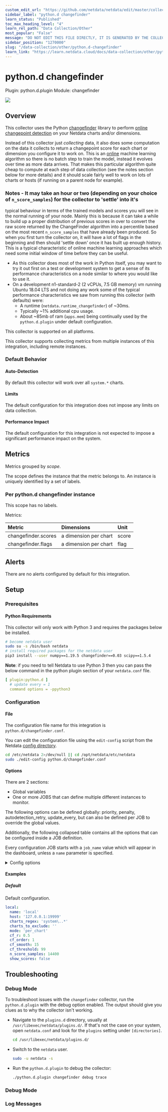 ```yaml
---
custom_edit_url: "https://github.com/netdata/netdata/edit/master/collectors/python.d.plugin/changefinder/metadata.yaml"
sidebar_label: "python.d changefinder"
learn_status: "Published"
toc_max_heading_level: "4"
learn_rel_path: "Data Collection/Other"
most_popular: "False"
message: "DO NOT EDIT THIS FILE DIRECTLY, IT IS GENERATED BY THE COLLECTOR'S metadata.yaml FILE"
sidebar_position: "1270000"
slug: "/data-collection/other/python.d-changefinder"
learn_link: "https://learn.netdata.cloud/docs/data-collection/other/python.d-changefinder"
---
```



# python.d changefinder

Plugin: python.d.plugin
Module: changefinder

<img src="https://img.shields.io/badge/maintained%20by-Netdata-%2300ab44" />

## Overview

This collector uses the Python [changefinder](https://github.com/shunsukeaihara/changefinder) library to
perform [online](https://en.wikipedia.org/wiki/Online_machine_learning) [changepoint detection](https://en.wikipedia.org/wiki/Change_detection)
on your Netdata charts and/or dimensions.


Instead of this collector just _collecting_ data, it also does some computation on the data it collects to return a changepoint score for each chart or dimension you configure it to work on. This is an [online](https://en.wikipedia.org/wiki/Online_machine_learning) machine learning algorithm so there is no batch step to train the model, instead it evolves over time as more data arrives. That makes this particular algorithm quite cheap to compute at each step of data collection (see the notes section below for more details) and it should scale fairly well to work on lots of charts or hosts (if running on a parent node for example).
### Notes - It may take an hour or two (depending on your choice of `n_score_samples`) for the collector to 'settle' into it's
  typical behaviour in terms of the trained models and scores you will see in the normal running of your node. Mainly
  this is because it can take a while to build up a proper distribution of previous scores in over to convert the raw
  score returned by the ChangeFinder algorithm into a percentile based on the most recent `n_score_samples` that have
  already been produced. So when you first turn the collector on, it will have a lot of flags in the beginning and then
  should 'settle down' once it has built up enough history. This is a typical characteristic of online machine learning
  approaches which need some initial window of time before they can be useful.
- As this collector does most of the work in Python itself, you may want to try it out first on a test or development
  system to get a sense of its performance characteristics on a node similar to where you would like to use it.
- On a development n1-standard-2 (2 vCPUs, 7.5 GB memory) vm running Ubuntu 18.04 LTS and not doing any work some of the
  typical performance characteristics we saw from running this collector (with defaults) were:
    - A runtime (`netdata.runtime_changefinder`) of ~30ms.
    - Typically ~1% additional cpu usage.
    - About ~85mb of ram (`apps.mem`) being continually used by the `python.d.plugin` under default configuration.


This collector is supported on all platforms.

This collector supports collecting metrics from multiple instances of this integration, including remote instances.


### Default Behavior

#### Auto-Detection

By default this collector will work over all `system.*` charts.

#### Limits

The default configuration for this integration does not impose any limits on data collection.

#### Performance Impact

The default configuration for this integration is not expected to impose a significant performance impact on the system.


## Metrics

Metrics grouped by *scope*.

The scope defines the instance that the metric belongs to. An instance is uniquely identified by a set of labels.



### Per python.d changefinder instance



This scope has no labels.

Metrics:

| Metric | Dimensions | Unit |
|:------|:----------|:----|
| changefinder.scores | a dimension per chart | score |
| changefinder.flags | a dimension per chart | flag |



## Alerts

There are no alerts configured by default for this integration.


## Setup

### Prerequisites

#### Python Requirements

This collector will only work with Python 3 and requires the packages below be installed.

```bash
# become netdata user
sudo su -s /bin/bash netdata
# install required packages for the netdata user
pip3 install --user numpy==1.19.5 changefinder==0.03 scipy==1.5.4
```

**Note**: if you need to tell Netdata to use Python 3 then you can pass the below command in the python plugin section
of your `netdata.conf` file.

```yaml
[ plugin:python.d ]
  # update every = 1
  command options = -ppython3
```



### Configuration

#### File

The configuration file name for this integration is `python.d/changefinder.conf`.


You can edit the configuration file using the `edit-config` script from the
Netdata [config directory](/docs/configuring/configuration#the-netdata-config-directory).

```bash
cd /etc/netdata 2>/dev/null || cd /opt/netdata/etc/netdata
sudo ./edit-config python.d/changefinder.conf
```
#### Options

There are 2 sections:

* Global variables
* One or more JOBS that can define multiple different instances to monitor.

The following options can be defined globally: priority, penalty, autodetection_retry, update_every, but can also be defined per JOB to override the global values.

Additionally, the following collapsed table contains all the options that can be configured inside a JOB definition.

Every configuration JOB starts with a `job_name` value which will appear in the dashboard, unless a `name` parameter is specified.


<details><summary>Config options</summary>

| Name | Description | Default | Required |
|:----|:-----------|:-------|:--------:|
| charts_regex | what charts to pull data for - A regex like `system\..*/` or `system\..*/apps.cpu/apps.mem` etc. | system\..* | True |
| charts_to_exclude | charts to exclude, useful if you would like to exclude some specific charts. note: should be a ',' separated string like 'chart.name,chart.name'. |  | False |
| mode | get ChangeFinder scores 'per_dim' or 'per_chart'. | per_chart | True |
| cf_r | default parameters that can be passed to the changefinder library. | 0.5 | False |
| cf_order | default parameters that can be passed to the changefinder library. | 1 | False |
| cf_smooth | default parameters that can be passed to the changefinder library. | 15 | False |
| cf_threshold | the percentile above which scores will be flagged. | 99 | False |
| n_score_samples | the number of recent scores to use when calculating the percentile of the changefinder score. | 14400 | False |
| show_scores | set to true if you also want to chart the percentile scores in addition to the flags. (mainly useful for debugging or if you want to dive deeper on how the scores are evolving over time) | False | False |

</details>

#### Examples

##### Default

Default configuration.

```yaml
local:
  name: 'local'
  host: '127.0.0.1:19999'
  charts_regex: 'system\..*'
  charts_to_exclude: ''
  mode: 'per_chart'
  cf_r: 0.5
  cf_order: 1
  cf_smooth: 15
  cf_threshold: 99
  n_score_samples: 14400
  show_scores: false

```


## Troubleshooting

### Debug Mode

To troubleshoot issues with the `changefinder` collector, run the `python.d.plugin` with the debug option enabled. The output
should give you clues as to why the collector isn't working.

- Navigate to the `plugins.d` directory, usually at `/usr/libexec/netdata/plugins.d/`. If that's not the case on
  your system, open `netdata.conf` and look for the `plugins` setting under `[directories]`.

  ```bash
  cd /usr/libexec/netdata/plugins.d/
  ```

- Switch to the `netdata` user.

  ```bash
  sudo -u netdata -s
  ```

- Run the `python.d.plugin` to debug the collector:

  ```bash
  ./python.d.plugin changefinder debug trace
  ```

### Debug Mode



### Log Messages




